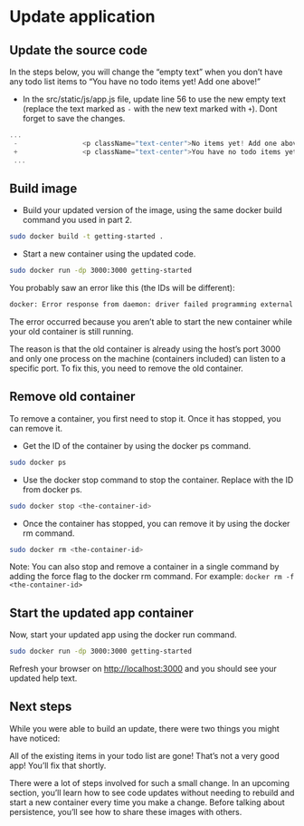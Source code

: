 # Update application

## Update the source code

In the steps below, you will change the “empty text” when you don’t have any todo list items to “You have no todo items yet! Add one above!”

- In the src/static/js/app.js file, update line 56 to use the new empty text (replace the text marked as `-` with the new text marked with `+`). Dont forget to save the changes.

```js

...
 -                <p className="text-center">No items yet! Add one above!</p>
 +                <p className="text-center">You have no todo items yet! Add one above!</p>
 ...


```


## Build image

- Build your updated version of the image, using the same docker build command you used in part 2.


```bash
sudo docker build -t getting-started .
```

- Start a new container using the updated code.

```bash
sudo docker run -dp 3000:3000 getting-started
```

You probably saw an error like this (the IDs will be different):

```bash
docker: Error response from daemon: driver failed programming external connectivity on endpoint competent_shirley (b83e81e06e1ad74187ac3d7248be33a557820d35d597877985804eecf3bfba69): Bind for 0.0.0.0:3000 failed: port is already allocated.
```

The error occurred because you aren’t able to start the new container while your old container is still running. 

The reason is that the old container is already using the host’s port 3000 and only one process on the machine (containers included) can listen to a specific port. To fix this, you need to remove the old container.

## Remove old container

To remove a container, you first need to stop it. Once it has stopped, you can remove it. 

- Get the ID of the container by using the docker ps command.

```bash
sudo docker ps
```

- Use the docker stop command to stop the container. Replace <the-container-id> with the ID from docker ps.

```bash
sudo docker stop <the-container-id>

```

- Once the container has stopped, you can remove it by using the docker rm command.

```bash
sudo docker rm <the-container-id>
```


Note: You can also stop and remove a container in a single command by adding the force flag to the docker rm command. For example: `docker rm -f <the-container-id>`

## Start the updated app container

Now, start your updated app using the docker run command.

```bash
sudo docker run -dp 3000:3000 getting-started
```

Refresh your browser on <http://localhost:3000> and you should see your updated help text.


## Next steps

While you were able to build an update, there were two things you might have noticed:

All of the existing items in your todo list are gone! That’s not a very good app! You’ll fix that shortly.

There were a lot of steps involved for such a small change. In an upcoming section, you’ll learn how to see code updates without needing to rebuild and start a new container every time you make a change.
Before talking about persistence, you’ll see how to share these images with others.
